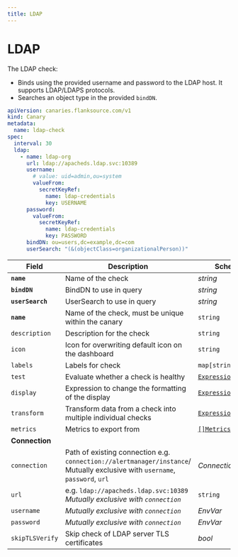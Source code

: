 ```yaml
---
title: LDAP
---
```


# <Icon name="ldap" /> LDAP

The LDAP check:

* Binds using the provided username and password to the LDAP host. It supports LDAP/LDAPS protocols.
* Searches an object type in the provided `bindDN`.

```yaml
apiVersion: canaries.flanksource.com/v1
kind: Canary
metadata:
  name: ldap-check
spec:
  interval: 30
  ldap:
    - name: ldap-org
      url: ldap://apacheds.ldap.svc:10389
      username:
        # value: uid=admin,ou=system
        valueFrom:
          secretKeyRef:
            name: ldap-credentials
            key: USERNAME
      password:
        valueFrom:
          secretKeyRef:
            name: ldap-credentials
            key: PASSWORD
      bindDN: ou=users,dc=example,dc=com
      userSearch: "(&(objectClass=organizationalPerson))"
```

| Field | Description | Scheme | Required |
| ----- | ----------- | ------ | -------- |
| **`name`** | Name of the check | *string* | Yes |
| **`bindDN`** | BindDN to use in query | *string* | Yes |
| **`userSearch`** | UserSearch to use in query | *string* | Yes |
| **`name`**    | Name of the check, must be unique within the canary         | `string`                                     | Yes      |
| `description` | Description for the check                                   | `string`                                     |          |
| `icon`        | Icon for overwriting default icon on the dashboard          | `string`                                     |          |
| `labels`      | Labels for check                                            | `map[string]string`                          |          |
| `test`        | Evaluate whether a check is healthy                         | [`Expression`](../concepts/health-evaluation)  |          |
| `display`     | Expression to change the formatting of the display          | [`Expression`](../concepts/display-formatting) |          |
| `transform`   | Transform data from a check into multiple individual checks | [`Expression`](../concepts/transforms)          |          |
| `metrics`     | Metrics to export from                                      | [`[]Metrics`](../concepts/metrics-exporter)    |          |
| **Connection** |  |  | |
| `connection` | Path of existing connection e.g. `connection://alertmanager/instance`/ Mutually exclusive with `username`, `password`, `url`  <br /> <Commercial /> | <CommonLink to="connection" >*Connection*</CommonLink> | |
| `url` | e.g. `ldap://apacheds.ldap.svc:10389` <br />*Mutually exclusive with `connection`* | `string` | |
| `username` | *Mutually exclusive with `connection`* | <CommonLink to="authentication" anchor="envvar">*EnvVar*</CommonLink> | |
| `password` | *Mutually exclusive with `connection`* | <CommonLink to="authentication" anchor="envvar">*EnvVar*</CommonLink> | |
| `skipTLSVerify` | Skip check of LDAP server TLS certificates | *bool* | |

